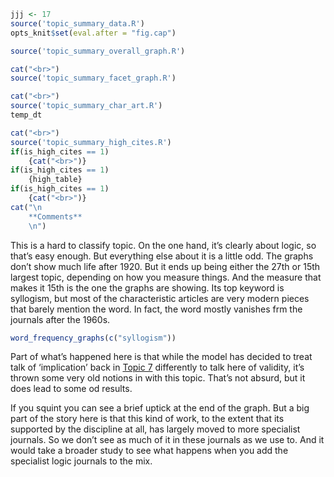 ```r
jjj <- 17
source('topic_summary_data.R')
opts_knit$set(eval.after = "fig.cap")
```

```r
source('topic_summary_overall_graph.R')
```

```r
cat("<br>")
source('topic_summary_facet_graph.R')
```

```r
cat("<br>")
source('topic_summary_char_art.R')
temp_dt
```

```r
cat("<br>")
source('topic_summary_high_cites.R')
if(is_high_cites == 1)
	{cat("<br>")}
if(is_high_cites == 1)
	{high_table}
if(is_high_cites == 1)
	{cat("<br>")}
cat("\n
	**Comments**
	\n")
```

This is a hard to classify topic. On the one hand, it's clearly about logic, so that's easy enough. But everything else about it is a little odd. The graphs don't show much life after 1920. But it ends up being either the 27th or 15th largest topic, depending on how you measure things. And the measure that makes it 15th is the one the graphs are showing. Its top keyword is syllogism, but most of the characteristic articles are very modern pieces that barely mention the word. In fact, the word mostly vanishes frm the journals after the 1960s.

```r
word_frequency_graphs(c("syllogism"))
```

Part of what's happened here is that while the model has decided to treat talk of 'implication' back in [Topic 7](#topic07) differently to talk here of validity, it's thrown some very old notions in with this topic. That's not absurd, but it does lead to some od results.

If you squint you can see a brief uptick at the end of the graph. But a big part of the story here is that this kind of work, to the extent that its supported by the discipline at all, has largely moved to more specialist journals. So we don't see as much of it in these journals as we use to. And it would take a broader study to see what happens when you add the specialist logic journals to the mix.